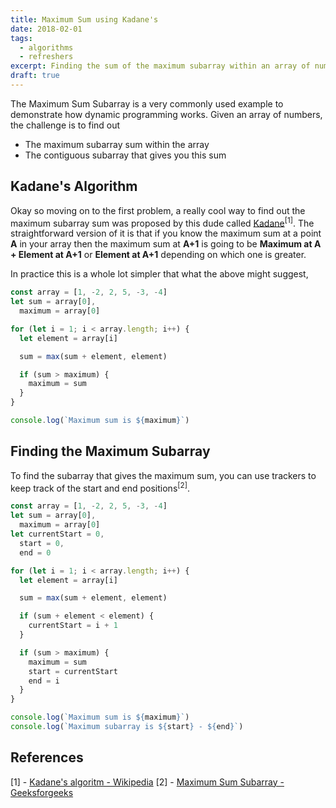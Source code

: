 ```yaml
---
title: Maximum Sum using Kadane's
date: 2018-02-01
tags:
  - algorithms
  - refreshers
excerpt: Finding the sum of the maximum subarray within an array of numbers in *O(n)*.
draft: true
---
```


The Maximum Sum Subarray is a very commonly used example to demonstrate how dynamic programming works. Given an array of numbers, the challenge is to find out

- The maximum subarray sum within the array
- The contiguous subarray that gives you this sum

## Kadane's Algorithm

Okay so moving on to the first problem, a really cool way to find out the maximum subarray sum was proposed by this dude called [Kadane](https://en.wikipedia.org/wiki/Joseph_Born_Kadane)<sup>[1]</sup>. The straightforward version of it is that if you know the maximum sum at a point **A** in your array then the maximum sum at **A+1** is going to be **Maximum at A + Element at A+1** or **Element at A+1** depending on which one is greater.

In practice this is a whole lot simpler that what the above might suggest,

```javascript
const array = [1, -2, 2, 5, -3, -4]
let sum = array[0],
  maximum = array[0]

for (let i = 1; i < array.length; i++) {
  let element = array[i]

  sum = max(sum + element, element)

  if (sum > maximum) {
    maximum = sum
  }
}

console.log(`Maximum sum is ${maximum}`)
```

## Finding the Maximum Subarray

To find the subarray that gives the maximum sum, you can use trackers to keep track of the start and end positions<sup>[2]</sup>.

```javascript
const array = [1, -2, 2, 5, -3, -4]
let sum = array[0],
  maximum = array[0]
let currentStart = 0,
  start = 0,
  end = 0

for (let i = 1; i < array.length; i++) {
  let element = array[i]

  sum = max(sum + element, element)

  if (sum + element < element) {
    currentStart = i + 1
  }

  if (sum > maximum) {
    maximum = sum
    start = currentStart
    end = i
  }
}

console.log(`Maximum sum is ${maximum}`)
console.log(`Maximum subarray is ${start} - ${end}`)
```

## References

[1] - [Kadane's algoritm - Wikipedia](https://en.wikipedia.org/wiki/Maximum_subarray_problem)
[2] - [Maximum Sum Subarray - Geeksforgeeks](https://www.geeksforgeeks.org/largest-sum-contiguous-subarray/)
